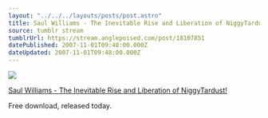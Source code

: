 ```yaml
---
layout: "../../../layouts/posts/post.astro"
title: Saul Williams - The Inevitable Rise and Liberation of NiggyTardust
source: tumblr stream
tumblrUrl: https://stream.anglepoised.com/post/18107851
datePublished: 2007-11-01T09:48:00.000Z
dateUpdated: 2007-11-01T09:48:00.000Z
---
```


![](/images/notes/18107851.jpg)

[Saul Williams - The Inevitable Rise and Liberation of NiggyTardust!](http://niggytardust.com/)

Free download, released today.
